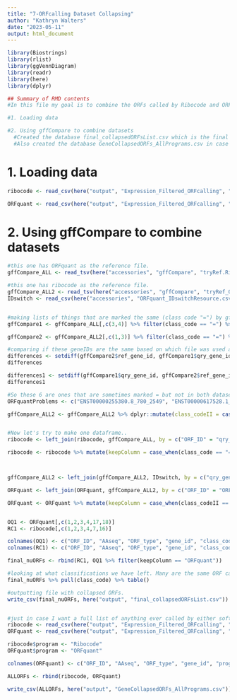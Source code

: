 ```yaml
---
title: "7-ORFcalling Dataset Collapsing"
author: "Kathryn Walters"
date: "2023-05-11"
output: html_document
---
```

```r
library(Biostrings)
library(rlist)
library(ggVennDiagram)
library(readr)
library(here)
library(dplyr)
```


```r
## Summary of RMD contents
#In this file my goal is to combine the ORFs called by Ribocode and ORFquant into one dataset. I will use gffcompare to compare them and filter from there. gffCompare was run on command line and the files are available in the accessories folder. The data here is used in Figure 2.

#1. Loading data

#2. Using gffCompare to combine datasets
  #Created the database final_collapsedORFsList.csv which is the final output after using gffCompare to collapse everything. 
  #Also created the database GeneCollapsedORFs_AllPrograms.csv in case I want a list of what each program called. 
```


# 1. Loading data


```r
ribocode <- read_csv(here("output", "Expression_Filtered_ORFcalling", "RiboCodeFiltered.csv"))

ORFquant <- read_csv(here("output", "Expression_Filtered_ORFcalling", "ORFquant_Filtered.csv"))

```


# 2. Using gffCompare to combine datasets


```r
#this one has ORFquant as the reference file.
gffCompare_ALL <- read_tsv(here("accessories", "gffCompare", "tryRef.Ribocode_renamed_final_GNchanged2.gtf.tmap"))

#this one has ribocode as the reference file.
gffCompare_ALL2 <- read_tsv(here("accessories", "gffCompare", "tryRef_OQ.ORFquant_CDS_final_GNchanged2.gtf.tmap"))
IDswitch <- read_csv(here("accessories", "ORFquant_IDswitchResource.csv")) #need to switch the IDs from transcript to gene level to match Ribocode. 


#making lists of things that are marked the same (class code "=") by gffCompare. 
gffCompare1 <- gffCompare_ALL[,c(3,4)] %>% filter(class_code == "=") %>% dplyr::select(qry_gene_id) %>% unique()

gffCompare2 <- gffCompare_ALL2[,c(1,3)] %>% filter(class_code == "=") %>% dplyr::select(ref_gene_id) %>% unique()

#comparing if these geneIDs are the same based on which file was used as reference. 
differences <- setdiff(gffCompare2$ref_gene_id, gffCompare1$qry_gene_id)
differences

differences1 <- setdiff(gffCompare1$qry_gene_id, gffCompare2$ref_gene_id)
differences1

#So these 6 are ones that are sometimes marked = but not in both datasets. Therefore, we are going to keep them as separate. We are going to change these class codes in the necessary datasets. 
ORFquantProblems <- c("ENST00000255380.8_780_2549", "ENST00000617528.1_27_404", "ENST00000409556.5_366_4328", "ENST00000281317.9_1217_2464", "ENST00000281830.3_611_994", "ENST00000619474.4_991_1425")

gffCompare_ALL2 <- gffCompare_ALL2 %>% dplyr::mutate(class_codeII = case_when(qry_gene_id %in% ORFquantProblems ~ "c", .default = class_code))


#Now let's try to make one dataframe..
ribocode <- left_join(ribocode, gffCompare_ALL, by = c("ORF_ID" = "qry_gene_id"))

ribocode <- ribocode %>% mutate(keepColumn = case_when(class_code == "=" ~ "Both", .default = "Ribocode"))



gffCompare_ALL2 <- left_join(gffCompare_ALL2, IDswitch, by = c("qry_gene_id" = "ORF_ID_transcript"))

ORFquant <- left_join(ORFquant, gffCompare_ALL2, by = c("ORF_ID" = "ORF_ID_gene"))

ORFquant <- ORFquant %>% mutate(keepColumn = case_when(class_codeII == "=" ~ "Both", .default = "ORFquant"))


OQ1 <- ORFquant[,c(1,2,3,4,17,18)]
RC1 <- ribocode[,c(1,2,3,4,7,16)]

colnames(OQ1) <- c("ORF_ID", "AAseq", "ORF_type", "gene_id", "class_code", "keepColumn")
colnames(RC1) <- c("ORF_ID", "AAseq", "ORF_type", "gene_id", "class_code", "keepColumn")

final_nuORFs <- rbind(RC1, OQ1 %>% filter(keepColumn == "ORFquant"))

#looking at what classifications we have left. Many are the same ORF called, but some unique. This is expected. 
final_nuORFs %>% pull(class_code) %>% table()

#outputting file with collapsed ORFs. 
write_csv(final_nuORFs, here("output", "final_collapsedORFsList.csv"))


#just in case I want a full list of anything ever called by either software, I will create that also. 
ribocode <- read_csv(here("output", "Expression_Filtered_ORFcalling", "RiboCodeFiltered.csv"))
ORFquant <- read_csv(here("output", "Expression_Filtered_ORFcalling", "ORFquant_Filtered.csv"))

ribocode$program <- "Ribocode"
ORFquant$program <- "ORFquant"

colnames(ORFquant) <- c("ORF_ID", "AAseq", "ORF_type", "gene_id", "program")

ALLORFs <- rbind(ribocode, ORFquant)

write_csv(ALLORFs, here("output", "GeneCollapsedORFs_AllPrograms.csv"))

```

